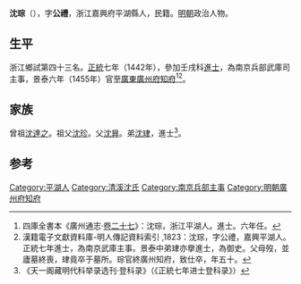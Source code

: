 {{Otheruses|other=名为沈琮的其他人物|沈琮}}

'''沈琮'''（{{bd|1417年||？}}），字'''公禮'''，浙江嘉興府平湖縣人，民籍。[[明朝|明朝]]政治人物。

==生平==
浙江鄉試第四十三名。[[正统_(年号)|正統]]七年（1442年），參加壬戌科[[進士|進士]]，為南京兵部武庫司主事，景泰六年（1455年）官至[[廣東|廣東]][[廣州府|廣州府]][[知府|知府]]<ref>四庫全書本《廣州通志·[[s:廣東通志_(四庫全書本)/卷27|卷二十七]]》：沈琮，浙江平湖人。進士。六年任。</ref><ref>漢籍電子文獻資料庫-明人傳記資料索引 ,1823：沈琮，字公禮，嘉興平湖人。正統七年進士，為南京武庫主事。景泰中弟珒亦擧進士，為御史。父母歿，並廬墓終喪，珒竟卒于墓所。琮官終廣州知府，致仕卒，年五十。</ref>。

==家族==
曾祖[[沈達之|沈達之]]。祖父[[沈珍|沈珍]]。父[[沈昪|沈昪]]。弟[[沈珒|沈珒]]，進士<ref>《天一阁藏明代科举录选刊·登科录》（《正統七年进士登科录》）</ref>。
	
==参考==
{{reflist}}

{{正統七年壬戌科殿試金榜}}

{{Authority control}}

{{DEFAULTSORT:Shen沈}}
[[Category:平湖人|Category:平湖人]]
[[Category:清溪沈氏|Category:清溪沈氏]]
[[Category:南京兵部主事|Category:南京兵部主事]]
[[Category:明朝廣州府知府|Category:明朝廣州府知府]]


{{明朝人物小作品}}
